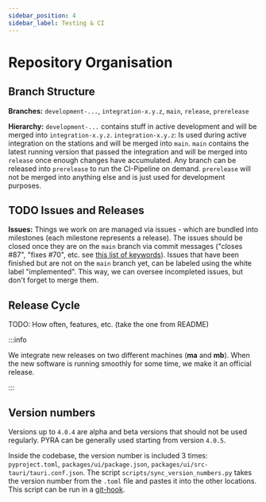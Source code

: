 ```yaml
---
sidebar_position: 4
sidebar_label: Testing & CI
---
```


# Repository Organisation

## Branch Structure

**Branches:** `development-...`, `integration-x.y.z`, `main`, `release`, `prerelease`

**Hierarchy:** `development-...` contains stuff in active development and will be merged into `integration-x.y.z`. `integration-x.y.z`: Is used during active integration on the stations and will be merged into `main`. `main` contains the latest running version that passed the integration and will be merged into `release` once enough changes have accumulated. Any branch can be released into `prerelease` to run the CI-Pipeline on demand. `prerelease` will not be merged into anything else and is just used for development purposes.

<!--TODO: add mermaid drawing of branch hierarchy-->

## TODO Issues and Releases

**Issues:** Things we work on are managed via issues - which are bundled into milestones (each milestone represents a release). The issues should be closed once they are on the `main` branch via commit messages ("closes #87", "fixes #70", etc. see [this list of keywords](https://docs.github.com/en/issues/tracking-your-work-with-issues/linking-a-pull-request-to-an-issue#linking-a-pull-request-to-an-issue-using-a-keyword)). Issues that have been finished but are not on the `main` branch yet, can be labeled using the white label "implemented". This way, we can oversee incompleted issues, but don't forget to merge them.

<!--TODO: mention "backlog" label-->
<!--TODO: add colors to labels in text-->

## Release Cycle

TODO: How often, features, etc. (take the one from README)

:::info

We integrate new releases on two different machines (**ma** and **mb**). When the new software is running smoothly for some time, we make it an official release.

:::

## Version numbers

Versions up to `4.0.4` are alpha and beta versions that should not be used regularly. PYRA can be generally used starting from version `4.0.5`.

Inside the codebase, the version number is included 3 times: `pyproject.toml`, `packages/ui/package.json`, `packages/ui/src-tauri/tauri.conf.json`. The script `scripts/sync_version_numbers.py` takes the version number from the `.toml` file and pastes it into the other locations. This script can be run in a [git-hook](https://git-scm.com/book/en/v2/Customizing-Git-Git-Hooks).
